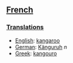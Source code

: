 ==[[French]]==
===[[Translations]]===

*[[English]]: [[kangaroo]]
*[[German]]: [[Känguruh]] ''n''
*[[Greek]]: [[kangouro]]